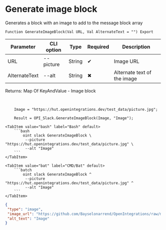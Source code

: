﻿---
sidebar_position: 1
description: Generate image block and other functions to work with Slack in the Open Integration Package, a free open-source integration library for 1C:Enterprise 8, OneScript and CLI
keywords: [1C, 1С, 1С:Enterprise, 1С:Enterprise 8.3, API, Integration, Services, Exchange, OneScript, CLI, Slack]
---


# Generate image block
 Generates a block with an image to add to the message block array



`Function GenerateImageBlock(Val URL, Val AlternateText = "") Export`

  | Parameter | CLI option | Type | Required | Description |
  |-|-|-|-|-|
  | URL | --picture | String | &#x2714; | Image URL |
  | AlternateText | --alt | String | &#x2716; | Alternate text of the image |

  
  Returns:  Map Of KeyAndValue - Image block

<br/>




```bsl title="1C:Enterprise/OneScript code example"
    Image = "https://hut.openintegrations.dev/test_data/picture.jpg";

    Result = OPI_Slack.GenerateImageBlock(Image, "Image");
```
 

 <Tabs>
  
    <TabItem value="bash" label="Bash" default>
        ```bash
            oint slack GenerateImageBlock \
             --picture "https://hut.openintegrations.dev/test_data/picture.jpg" \
             --alt "Image"
        ```
    </TabItem>
  
    <TabItem value="bat" label="CMD/Bat" default>
        ```batch
            oint slack GenerateImageBlock ^
             --picture "https://hut.openintegrations.dev/test_data/picture.jpg" ^
             --alt "Image"
        ```
    </TabItem>
</Tabs>


```json title="Result"
{
 "type": "image",
 "image_url": "https://github.com/Bayselonarrend/OpenIntegrations/raw/main/service/test_data/picture.jpg",
 "alt_text": "Image"
}
```
